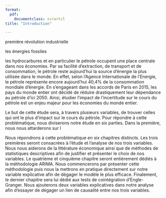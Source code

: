 ```yaml
---
format: 
  pdf: 
    documentclass: scrartcl
title: "Introduction"

---
```


première révolution industrielle 

les énergies fossiles


les hydrocarbures et en particulier le pétrole occupent une place centrale dans nos économies. Par sa facilité d'extraction, de transport et de consommation, le pétrole reste aujourd'hui la source d'énergie la plus utilisée dans le monde. En effet, selon l'Agence Internationale de l'Energie, le pétrole représente encore aujourd'hui 40,4% de la consommation mondiale d'énergie\footnote{\url{https://www.iea.org/reports/key-world-energy-statistics-2021/final-consumption}}. En s'engageant dans les accords de Paris en 2015, les pays du monde entier ont décidé de réduire drastiquement leur dépendance au pétrole d'ici 2050. Ainsi, étudier l'impact de l'incertitude sur le cours du pétrole est un enjeu majeur pour les économies du monde entier.



Le but de cette étude sera, à travers plusieurs variables, de trouver celles qui ont le plus d'impact sur le cours du pétrole. Pour répondre à cette problématique, nous diviserons notre étude en six parties. Dans la première, nous nous attarderons sur l


 
 Nous répondrons à cette problématique en six chapitres distincts. Les trois premières seront consacrées à l'étude et l'analyse de nos trois variables. Nous nous aiderons de la littérature économique ainsi que de méthodes de statistiques descriptives afin de justifier et présenter le choix de nos variables. Le quatrième et cinquième chapitre seront entièrement dédiés à la méthodologie ARIMA. Nous commencerons par présenter cette méthodologie puis nous la mettrons en pratique directement sur notre variable explicative afin de dégager le modèle le plus efficace. Finalement, le dernier chapitre sera lui dédié aux tests de cointégration d'Engle-Granger. Nous ajouterons deux variables explicatives dans notre analyse afin d'essayer de dégager un lien de causalité entre nos trois variables.


